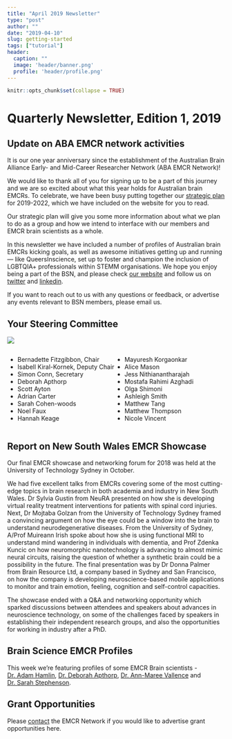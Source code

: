```yaml
---
title: "April 2019 Newsletter"
type: "post"
author: ""
date: "2019-04-10"
slug: getting-started
tags: ["tutorial"]
header:
  caption: ""
  image: 'header/banner.png'
  profile: 'header/profile.png'
---
```


```r
knitr::opts_chunk$set(collapse = TRUE)
```

# Quarterly Newsletter, Edition 1, 2019
 
## Update on ABA EMCR network activities 

It is our one year anniversary since the establishment of the Australian Brain Alliance Early- and Mid-Career Researcher Network (ABA EMCR Network)!

We would like to thank all of you for signing up to be a part of this journey and we are so excited about what this year holds for Australian brain EMCRs. To celebrate, we have been busy putting together our [strategic plan](/strategicplan) for 2019-2022, which we have included on the website for you to read.

Our strategic plan will give you some more information about what we plan to do as a group and how we intend to interface with our members and EMCR brain scientists as a whole.

In this newsletter we have included a number of profiles of Australian brain EMCRs kicking goals, as well as awesome initiatives getting up and running — like QueersInscience, set up to foster and champion the inclusion of LGBTQIA+ professionals within STEMM organisations. We hope you enjoy being a part of the BSN, and please check [our website](https://www.brainalliance.org.au/) and follow us on [twitter](https://twitter.com/emcrbrainau) and [linkedin](https://www.linkedin.com/groups/8650293/).

If you want to reach out to us with any questions or feedback, or advertise any events relevant to BSN members, please email us.

## Your Steering Committee
![](BSN-close-crop.png)


:::: {style="display: flex;"}

::: {}
- Bernadette Fitzgibbon, Chair
- Isabell Kiral-Kornek, Deputy Chair
- Simon Conn, Secretary
- Deborah Apthorp
- Scott Ayton
- Adrian Carter
- Sarah Cohen-woods
- Noel Faux
- Hannah Keage
:::

::: {}
- Mayuresh Korgaonkar
- Alice Mason
- Jess Nithianantharajah
- Mostafa Rahimi Azghadi
- Olga Shimoni
- Ashleigh Smith
- Matthew Tang
- Matthew Thompson
- Nicole Vincent
:::

::::

## Report on New South Wales EMCR Showcase
Our final EMCR showcase and networking forum for 2018 was held at the University of Technology Sydney in October.

We had five excellent talks from EMCRs covering some of the most cutting-edge topics in brain research in both academia and industry in New South Wales. Dr Sylvia Gustin from NeuRA presented on how she is developing virtual reality treatment interventions for patients with spinal cord injuries. Next, Dr Mojtaba Golzan from the University of Technology Sydney framed a convincing argument on how the eye could be a window into the brain to understand neurodegenerative diseases. From the University of Sydney, A/Prof Muireann Irish spoke about how she is using functional MRI to understand mind wandering in individuals with dementia, and Prof Zdenka Kuncic on how neuromorphic nanotechnology is advancing to almost mimic neural circuits, raising the question of whether a synthetic brain could be a possibility in the future. The final presentation was by Dr Donna Palmer from Brain Resource Ltd, a company based in Sydney and San Francisco, on how the company is developing neuroscience-based mobile applications to monitor and train emotion, feeling, cognition and self-control capacities.

The showcase ended with a Q&A and networking opportunity which sparked discussions between attendees and speakers about advances in neuroscience technology, on some of the challenges faced by speakers in establishing their independent research groups, and also the opportunities for working in industry after a PhD.

## Brain Science EMCR Profiles
 This week we're featuring profiles of some EMCR Brain scientists - [Dr. Adam Hamlin](/profiles/dr-adam-hamlin), [Dr. Deborah Apthorp](/profiles/dr-deborah-apthorp), [Dr. Ann-Maree Vallence](/profiles/dr-ann-maree-vallance) and [Dr. Sarah Stephenson](/profiles/dr-sarah-stephenson). 


## Grant Opportunities
Please [contact](mailto:emcrbsn@brainalliance.org.au) the EMCR Network if you would like to advertise grant opportunities here.
